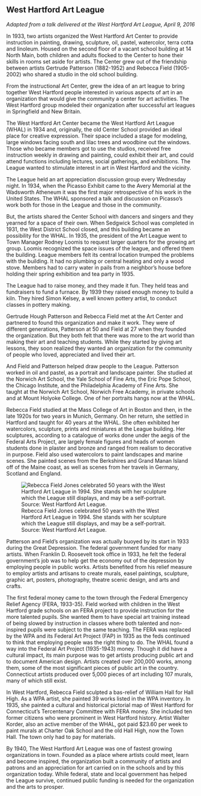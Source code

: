 ## West Hartford Art League {-}

*Adapted from a talk delivered at the West Hartford Art League, April 9, 2016*

In 1933, two artists organized the West Hartford Art Center to provide instruction in painting, drawing, sculpture, oil, pastel, watercolor, terra cotta and linoleum. Housed on the second floor of a vacant school building at 14 North Main, both children and adults flocked to the Center to hone their skills in rooms set aside for artists. The Center grew out of the friendship between artists Gertrude Patterson (1882-1952) and Rebecca Field (1905-2002) who shared a studio in the old school building.

From the instructional Art Center, grew the idea of an art league to bring together West Hartford people interested in various aspects of art in an organization that would give the community a center for art activities. The West Hartford group modeled their organization after successful art leagues in Springfield and New Britain.

The West Hartford Art Center became the West Hartford Art League (WHAL) in 1934 and, originally, the old Center School provided an ideal place for creative expression. Their space included a stage for modeling, large windows facing south and lilac trees and woodbine out the windows. Those who became members got to use the studios, received free instruction weekly in drawing and painting, could exhibit their art, and could attend functions including lectures, social gatherings, and exhibitions. The League wanted to stimulate interest in art in West Hartford and the vicinity.

The League held an art appreciation discussion group every Wednesday night. In 1934, when the Picasso Exhibit came to the Avery Memorial at the Wadsworth Atheneum it was the first major retrospective of his work in the United States. The WHAL sponsored a talk and discussion on Picasso’s work both for those in the League and those in the community.

But, the artists shared the Center School with dancers and singers and they yearned for a space of their own. When Sedgwick School was completed in 1931, the West District School closed, and this building became an possibility for the WHAL. In 1935, the president of the Art League went to Town Manager Rodney Loomis to request larger quarters for the growing art group. Loomis recognized the space issues of the league, and offered them the building. League members felt its central location trumped the problems with the building. It had no plumbing or central heating and only a wood stove. Members had to carry water in pails from a neighbor’s house before holding their spring exhibition and tea party in 1935.

The League had to raise money, and they made it fun. They held teas and fundraisers to fund a furnace. By 1939 they raised enough money to build a kiln. They hired Simon Kelsey, a well known pottery artist, to conduct classes in pottery making.

Gertrude Hough Patterson and Rebecca Field met at the Art Center and partnered to found this organization and make it work. They were of different generations, Patterson at 50 and Field at 27 when they founded the organization. But they both felt that there was more to the art world than making their art and teaching students. While they started by giving art lessons, they soon realized they wanted an organization for the community of people who loved, appreciated and lived their art.

And Field and Patterson helped draw people to the League. Patterson worked in oil and pastel, as a portrait and landscape painter. She studied at the Norwich Art School, the Yale School of Fine Arts, the Eric Pope School, the Chicago Institute, and the Philadelphia Academy of Fine Arts. She taught at the Norwich Art School, Norwich Free Academy, in private schools and at Mount Holyoke College. One of her portraits hangs now at the WHAL.

Rebecca Field studied at the Mass College of Art in Boston and then, in the late 1920s for two years in Munich, Germany. On her return, she settled in Hartford and taught for 40 years at the WHAL. She often exhibited her watercolors, sculpture, prints and miniatures at the League building. Her sculptures, according to a catalogue of works done under the aegis of the Federal Arts Project, are largely female figures and heads of women students done in plaster and bronze and ranged from realism to decorative in purpose. Field also used watercolors to paint landscapes and marine scenes. She painted scenes from the Berkshires and Grand Manan Island off of the Maine coast, as well as scenes from her travels in Germany, Scotland and England.

![Rebecca Field Jones celebrated 50 years with the West Hartford Art League in 1994. She stands with her sculpture which the League still displays, and may be a self-portrait. Source: West Hartford Art League.](images/07-art-league.jpg)

Patterson and Field’s organization was actually buoyed by its start in 1933 during the Great Depression. The federal government funded for many artists. When Franklin D. Roosevelt took office in 1933, he felt the federal government’s job was to help get the economy out of the depression by employing people in public works. Artists benefited from his relief measure to employ artists and artisans to create murals, easel paintings, sculpture, graphic art, posters, photography, theatre scenic design, and arts and crafts.

The first federal money came to the town through the Federal Emergency Relief Agency (FERA, 1933-35). Field worked with children in the West Hartford grade schools on an FERA project to provide instruction for the more talented pupils. She wanted them to have special art training instead of being slowed by instruction in classes where both talented and non-inspired pupils were subject to the same teaching. The FERA was replaced by the WPA and its Federal Art Project (FAP) in 1935 as the feds continued to think that employing people was the right thing to do. The WHAL found a way into the Federal Art Project (1935-1943) money. Though it did have a cultural impact, its main purpose was to get artists producing public art and to document American design. Artists created over 200,000 works, among them, some of the most significant pieces of public art in the country. Connecticut artists produced over 5,000 pieces of art including 107 murals, many of which still exist.

In West Hartford, Rebecca Field sculpted a bas-relief of William Hall for Hall High. As a WPA artist, she painted 39 works listed in the WPA inventory. In 1935, she painted a cultural and historical pictorial map of West Hartford for Connecticut’s Tercentenary Committee with FERA money. She included ten former citizens who were prominent in West Hartford history. Artist Walter Korder, also an active member of the WHAL, got paid $23.60 per week to paint murals at Charter Oak School and the old Hall High, now the Town Hall. The town only had to pay for materials.

By 1940, The West Hartford Art League was one of fastest growing organizations in town. Founded as a place where artists could meet, learn and become inspired, the organization built a community of artists and patrons and an appreciation for art carried on in the schools and by this organization today. While federal, state and local government has helped the League survive, continued public funding is needed for the organization and the arts to prosper.
